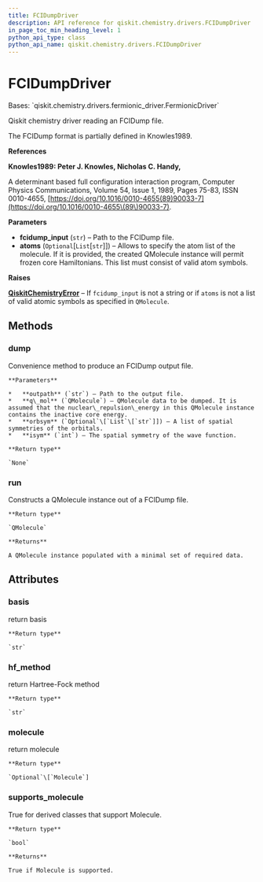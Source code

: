 ```yaml
---
title: FCIDumpDriver
description: API reference for qiskit.chemistry.drivers.FCIDumpDriver
in_page_toc_min_heading_level: 1
python_api_type: class
python_api_name: qiskit.chemistry.drivers.FCIDumpDriver
---
```


# FCIDumpDriver

<Class id="qiskit.chemistry.drivers.FCIDumpDriver" github="https://github.com/qiskit-community/qiskit-aqua/tree/stable/0.9/qiskit/chemistry/drivers/fcidumpd/fcidumpdriver.py" signature="FCIDumpDriver(fcidump_input, atoms=None)">
  Bases: `qiskit.chemistry.drivers.fermionic_driver.FermionicDriver`

  Qiskit chemistry driver reading an FCIDump file.

  The FCIDump format is partially defined in Knowles1989.

  **References**

  **Knowles1989: Peter J. Knowles, Nicholas C. Handy,**

  A determinant based full configuration interaction program, Computer Physics Communications, Volume 54, Issue 1, 1989, Pages 75-83, ISSN 0010-4655, [https://doi.org/10.1016/0010-4655(89)90033-7](https://doi.org/10.1016/0010-4655\(89\)90033-7).

  **Parameters**

  *   **fcidump\_input** (`str`) – Path to the FCIDump file.
  *   **atoms** (`Optional`\[`List`\[`str`]]) – Allows to specify the atom list of the molecule. If it is provided, the created QMolecule instance will permit frozen core Hamiltonians. This list must consist of valid atom symbols.

  **Raises**

  [**QiskitChemistryError**](qiskit.chemistry.QiskitChemistryError "qiskit.chemistry.QiskitChemistryError") – If `fcidump_input` is not a string or if `atoms` is not a list of valid atomic symbols as specified in `QMolecule`.

  ## Methods

  ### dump

  <Function id="qiskit.chemistry.drivers.FCIDumpDriver.dump" signature="static FCIDumpDriver.dump(q_mol, outpath, orbsym=None, isym=1)">
    Convenience method to produce an FCIDump output file.

    **Parameters**

    *   **outpath** (`str`) – Path to the output file.
    *   **q\_mol** (`QMolecule`) – QMolecule data to be dumped. It is assumed that the nuclear\_repulsion\_energy in this QMolecule instance contains the inactive core energy.
    *   **orbsym** (`Optional`\[`List`\[`str`]]) – A list of spatial symmetries of the orbitals.
    *   **isym** (`int`) – The spatial symmetry of the wave function.

    **Return type**

    `None`
  </Function>

  ### run

  <Function id="qiskit.chemistry.drivers.FCIDumpDriver.run" signature="FCIDumpDriver.run()">
    Constructs a QMolecule instance out of a FCIDump file.

    **Return type**

    `QMolecule`

    **Returns**

    A QMolecule instance populated with a minimal set of required data.
  </Function>

  ## Attributes

  ### basis

  <Attribute id="qiskit.chemistry.drivers.FCIDumpDriver.basis" name="basis">
    return basis

    **Return type**

    `str`
  </Attribute>

  ### hf\_method

  <Attribute id="qiskit.chemistry.drivers.FCIDumpDriver.hf_method" name="hf_method">
    return Hartree-Fock method

    **Return type**

    `str`
  </Attribute>

  ### molecule

  <Attribute id="qiskit.chemistry.drivers.FCIDumpDriver.molecule" name="molecule">
    return molecule

    **Return type**

    `Optional`\[`Molecule`]
  </Attribute>

  ### supports\_molecule

  <Attribute id="qiskit.chemistry.drivers.FCIDumpDriver.supports_molecule" name="supports_molecule">
    True for derived classes that support Molecule.

    **Return type**

    `bool`

    **Returns**

    True if Molecule is supported.
  </Attribute>
</Class>

